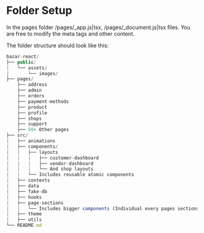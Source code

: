 <h1 className="text-primary">Folder Setup</h1>
<p>
  In the pages folder /pages/_app.js|tsx, /pages/_document.js|tsx files. You are
  free to modify the meta tags and other content.
</p>

The folder structure should look like this:

```ts
bazar-react/
├── public/
|   └── assets/
|       └── images/
├── pages/
    ├── address
    ├── admin
    ├── orders
    ├── payment-methods
    ├── product
    ├── profile
    ├── shops
    ├── support
    ├── 50+ Other pages
├── src/
|   ├── animations
|   ├── components/
|   |   ├── layouts
|   |   |   ├── customer-dashboard
|   |   |   ├── vendor-dashboard
|   |   |   └── And shop layouts
|   |   └── Includes reusable atomic components
|   ├── contexts
|   ├── data
|   ├── fake-db
|   ├── hooks
|   ├── page-sections
|   |   └── Includes bigger components (Individual every pages sections compoents)
|   ├── theme
|   ├── utils
└── README.md
```
